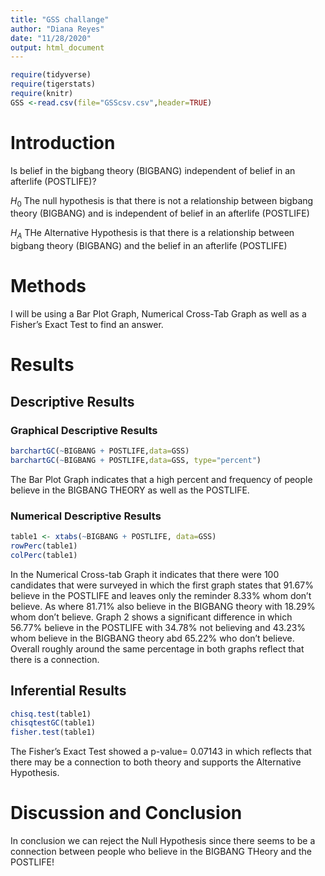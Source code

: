 ```yaml
---
title: "GSS challange"
author: "Diana Reyes"
date: "11/28/2020"
output: html_document
---
```


```r
require(tidyverse)
require(tigerstats)
require(knitr)
GSS <-read.csv(file="GSScsv.csv",header=TRUE)
```

# Introduction

<!--In this section you explain what you are trying to show.  Where did the data come from?  What is the research or other question you are trying to answer?.  If you skimp in this section expect to be marked down in your grade. Paint a picture of the project a couple of paragraphs is expected!-->

Is belief in the bigbang theory (BIGBANG) independent of belief in an afterlife (POSTLIFE)?

$H_0$ The null hypothesis is that there is not a relationship between bigbang theory (BIGBANG) and is independent of belief in an afterlife (POSTLIFE)

$H_A$ THe Alternative Hypothesis is that there is a relationship between bigbang theory (BIGBANG) and the belief in an afterlife (POSTLIFE)


# Methods

<!--Decide on your methods:  use "variable analysis" or other appropriate descriptors.  Make sure to choose at least one graphical method and at least one numerical method. Discuss what data manipulations may be needed for example subsetting or other binning procedures and what sort of graphical displays and inferential tools will be used!-->

I will be using a Bar Plot Graph, Numerical Cross-Tab Graph as well as a Fisher's Exact Test to find an answer.

# Results

<!--Divide this section into two sub-sections:  One for your descriptive  results and one for your inferential results.!-->

## Descriptive Results
### Graphical Descriptive Results

<!--Graphical results here.  Make sure to show your code.  Provide appropriate labels for axes, giving units if possible, and provide a good title for the graph, too.  Use the graphical results to describe the patterns if any that exist in the data as focused toward the research question. Bottom line is to explain the features of the graph that are relevant to conforming or departing to what is expected by your null hypothesis !-->

```r
barchartGC(~BIGBANG + POSTLIFE,data=GSS)
barchartGC(~BIGBANG + POSTLIFE,data=GSS, type="percent")
```
The Bar Plot Graph indicates that a high percent and frequency of people believe in the BIGBANG THEORY as well as the POSTLIFE. 

### Numerical Descriptive Results

<!--Numerical results go here. Use the numerical results to describe the patterns if any that exist in the data as focused toward the research question!-->

```r
table1 <- xtabs(~BIGBANG + POSTLIFE, data=GSS)
rowPerc(table1)
colPerc(table1)
```

In the Numerical Cross-tab Graph it indicates that there were 100 candidates that were surveyed in which the first graph states that 91.67% believe in the POSTLIFE and leaves only the reminder 8.33% whom don't believe. As where 81.71% also believe in the BIGBANG theory with 18.29% whom don't believe. Graph 2 shows a significant difference in which 56.77% believe in the POSTLIFE with 34.78% not believing and 43.23% whom believe in the BIGBANG theory abd 65.22% who don't believe. Overall roughly around the same percentage in both graphs reflect that there is a connection. 

## Inferential Results

<!--State hypothesis clearly.  Make sure your discussion of the inferential test covers all the aspects that the test output produces, such as test statistic, p-value etc.  Make a decision about the null hypothesis, explain the assumptions on which the selected test/procedure was based, and why the chosen procedure satisfys the assumptions and is appropriate to answer the research question!-->

```r
chisq.test(table1)
chisqtestGC(table1)
fisher.test(table1)
```
The Fisher's Exact Test showed a p-value= 0.07143 in which reflects that there may be a connection to both theory and supports the Alternative Hypothesis. 


# Discussion and Conclusion

<!--Discussion and conclusion here.  If you found a relationship be sure to consider whether the relationship occurs because one of the variavbles causes the other, or whether they perhaps are related for some other reason.  Watch the chapter 6 videos from the GeorgeTown videos collection.!-->

In conclusion we can reject the Null Hypothesis since there seems to be a connection between people who believe in the BIGBANG THeory and the POSTLIFE!
